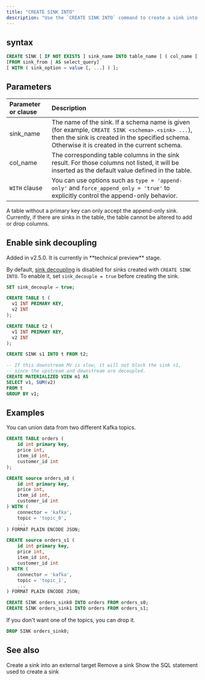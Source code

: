 ```yaml
---
title: "CREATE SINK INTO"
description: "Use the `CREATE SINK INTO` command to create a sink into RisingWave's table."
---
```


## syntax

```sql
CREATE SINK [ IF NOT EXISTS ] sink_name INTO table_name [ ( col_name [ , ... ] ) ]
[FROM sink_from | AS select_query]
[ WITH ( sink_option = value [, ...] ) ];
```

## Parameters

| Parameter or clause | Description                                                                                                                                                                                      |
| :------------------ | :----------------------------------------------------------------------------------------------------------------------------------------------------------------------------------------------- |
| sink\_name          | The name of the sink. If a schema name is given (for example, `CREATE SINK <schema>.<sink> ...`), then the sink is created in the specified schema. Otherwise it is created in the current schema. |
| col\_name           | The corresponding table columns in the sink result. For those columns not listed, it will be inserted as the default value defined in the table.                                                 |
| `WITH` clause           | You can use options such as `type = 'append-only'` and `force_append_only = 'true'` to explicitly control the append-only behavior.                                                 |

<Note>
A table without a primary key can only accept the append-only sink.
</Note>

<Note>
Currently, if there are sinks in the table, the table cannot be altered to add or drop columns.
</Note>

## Enable sink decoupling

<Note>
Added in v2.5.0. It is currently in **technical preview** stage.
</Note>

By default, [sink decoupling](/delivery/overview#sink-decoupling) is disabled for sinks created with `CREATE SINK INTO`. To enable it, set `sink_decouple = true` before creating the sink.

```sql
SET sink_decouple = true;

CREATE TABLE t (
  v1 INT PRIMARY KEY,
  v2 INT
);

CREATE TABLE t2 (
  v1 INT PRIMARY KEY,
  v2 INT
);

CREATE SINK s1 INTO t FROM t2;

-- If this downstream MV is slow, it will not block the sink s1,
-- since the upstream and downstream are decoupled.
CREATE MATERIALIZED VIEW m1 AS
SELECT v1, SUM(v2)
FROM t
GROUP BY v1;
```

## Examples

You can union data from two different Kafka topics.

```sql
CREATE TABLE orders (
    id int primary key,
    price int,
    item_id int,
    customer_id int
);

CREATE source orders_s0 (
    id int primary key,
    price int,
    item_id int,
    customer_id int
) WITH (
    connector = 'kafka',
    topic = 'topic_0',
    ...
) FORMAT PLAIN ENCODE JSON;

CREATE source orders_s1 (
    id int primary key,
    price int,
    item_id int,
    customer_id int
) WITH (
    connector = 'kafka',
    topic = 'topic_1',
    ...
) FORMAT PLAIN ENCODE JSON;

CREATE SINK orders_sink0 INTO orders FROM orders_s0;
CREATE SINK orders_sink1 INTO orders FROM orders_s1;
```

If you don't want one of the topics, you can drop it.

```sql
DROP SINK orders_sink0;
```

## See also

<CardGroup>
  <Card
    title="CREATE SINK"
    icon="plus"
    icontype="solid"
    href="/sql/commands/sql-create-sink"
  >
    Create a sink into an external target
  </Card>
  <Card
    title="DROP SINK"
    icon="trash"
    icontype="solid"
    href="/sql/commands/sql-drop-sink"
  >
    Remove a sink
  </Card>
  <Card
    title="SHOW CREATE SINK"
    icon="eye"
    icontype="solid"
    href="/sql/commands/sql-show-create-sink"
  >
    Show the SQL statement used to create a sink
  </Card>
</CardGroup>
